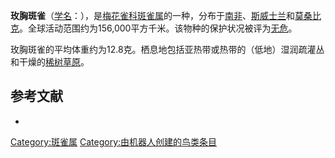 {{noteTA
|G1=unit
}}
{{speciesbox
| image = Male pink-throated twinspot 2014 10 19 0374.jpg
| image_width = 260px
| status = LC
| status_system = IUCN3.1
| status_ref = <ref>{{IUCN|id=22719416 |title=''Hypargos margaritatus'' |assessors=[[BirdLife_International|BirdLife International]] |version=2020.1 |year=2018 |accessdate=9 August 2018}} 数据库資料包含說明此物種被編入無危級別的原因</ref>
| genus = Hypargos
| species = margaritatus
| authority = {{link-en|休·埃德温·斯特里克兰|Hugh Edwin Strickland|Strickland}}, 1844
|}}

'''玫胸斑雀'''（[[学名|学名]]：{{lang|la|''Hypargos margaritatus''}}），是[[梅花雀科|梅花雀科]][[斑雀属|斑雀属]]的一种，分布于[[南非|南非]]、[[斯威士兰|斯威士兰]]和[[莫桑比克|莫桑比克]]。全球活动范围约为156,000平方千米。该物种的保护状况被评为[[无危|无危]]。

玫胸斑雀的平均体重约为12.8克。栖息地包括亚热带或热带的（低地）湿润疏灌丛和干燥的[[稀树草原|稀树草原]]。

== 参考文献 ==
{{Reflist}}
*{{cite web|url=http://www.birdlife.org/datazone/speciesfactsheet.php?id=8625&m=0|title=Hypargos margaritatus|publisher=BirdLife|accessdate=2011-06-27|archive-date=2016-03-04|archive-url=https://web.archive.org/web/20160304220543/http://www.birdlife.org/datazone/speciesfactsheet.php?id=8625&m=0|dead-url=no}}
{{commonscat|Hypargos margaritatus}}
{{Taxonbar}}
[[Category:斑雀属|Category:斑雀属]]
[[Category:由机器人创建的鸟类条目|Category:由机器人创建的鸟类条目]]